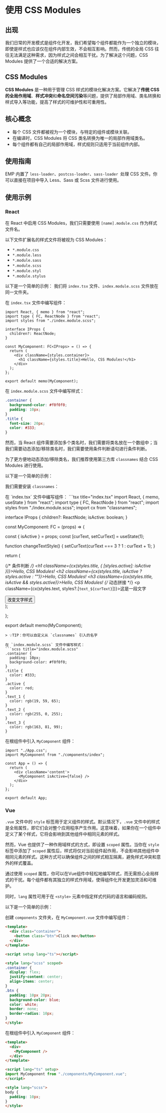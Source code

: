 
# 使用 CSS Modules

## 出现

我们日常的开发模式是组件化开发，我们希望每个组件都能作为一个独立的模块，即使是样式也应该仅在组件内部生效，不会相互影响。然而，传统的全局 CSS 往往无法满足这种需求，因为样式之间会相互干扰。为了解决这个问题，CSS Modules 提供了一个合适的解决方案。

## CSS Modules

**CSS Modules** 是一种用于管理 CSS 样式的模块化解决方案。它解决了**传统 CSS 的全局作用域**、**样式冲突**和**命名空间污染**等问题，提供了局部作用域、类名转换和样式导入等功能，提高了样式的可维护性和可重用性。

## 核心概念

- 每个 CSS 文件都被视为一个模块，与特定的组件或模块关联。
- 在编译时，CSS Modules 将 CSS 类名转换为唯一的局部作用域类名。
- 每个组件都有自己的局部作用域，样式规则只适用于当前组件内部。

## 使用指南

EMP 内置了 `less-loader`、`postcss-loader`、`sass-loader `处理 CSS 文件。你可以直接在项目中导入 Less、Sass 或 Scss 文件进行使用。

## 使用示例

### React

在 React 中启用 CSS Modules，我们只需要使用 `[name].module.css` 作为样式文件名。

以下文件扩展名的样式文件将被视为 CSS Modules：

- `*.module.css`
- `*.module.less`
- `*.module.sass`
- `*.module.scss`
- `*.module.styl`
- `*.module.stylus`

以下是一个简单的示例：
我们将 `index.tsx` 文件、`index.module.scss` 文件放在同一文件夹。

在 `index.tsx` 文件中编写组件：

```tsx title="index.tsx"
import React, { memo } from "react";
import type { FC, ReactNode } from "react";
import styles from "./index.module.scss";

interface IProps {
  children?: ReactNode;
}

const MyComponent: FC<IProps> = () => {
  return (
    <div className={styles.container}>
      <h1 className={styles.title}>Hello, CSS Modules!</h1>
    </div>
  );
};

export default memo(MyComponent);

```

在 `index.module.scss` 文件中编写样式：

```scss title="index.module.scss"
.container {
  background-color: #f0f0f0;
  padding: 10px;
}
.title {
  font-size: 20px;
  color: #333;
}
```

然而，当 React 组件需要添加多个类名时，我们需要将类名放在一个数组中；当我们需要动态添加/移除类名时，我们需要使用条件判断语句进行条件判断。

为了更方便地动态添加/移除类名，我们推荐使用第三方库 `classnames` 结合 CSS Modules 进行使用。

以下是一个简单的示例：

我们需要安装 `classnames`：

<PackageManagerTabs command='install classnames' />
在 `index.tsx` 文件中编写组件：
```tsx title="index.tsx" 
import React, { memo, useState } from "react";
import type { FC, ReactNode } from "react";
import styles from "./index.module.scss";
import cx from "classnames";

interface IProps {
  children?: ReactNode;
  isActive: boolean;
}

const MyComponent: FC<IProps> = (props) => {

  const { isActive } = props;
  const [curText, setCurText] = useState(1);

  function changeTextStyle() {
    setCurText(curText === 3 ? 1 : curText + 1);
  }

  return (
    <div className={styles.container}>
      {/* 条件判断 */}
      <h1 className={cx(styles.title, { [styles.active]: isActive })}>Hello, CSS Modules!</h1>
      <h2 className={cx(styles.title, isActive ? styles.active : "")}>Hello, CSS Modules!</h2>
      <h3 className={cx(styles.title, isActive && styles.active)}>Hello, CSS Modules!</h3>
      {/* 动态拼接 */}
      <p className={cx(styles.text, styles?.[`text_${curText}`])}>这是一段文字</p>
      <button onClick={changeTextStyle}>改变文字样式</button>
    </div>
  );

};

export default memo(MyComponent);


```
> 💡TIP：你可以自定义从 `classnames` 引入的名字

在 `index.module.scss` 文件中编写样式：
```scss title="index.module.scss"
.container {
  padding: 10px;
  background-color: #f0f0f0;
}
.title {
  color: #333;
}
.active {
  color: red;
}
.text_1 {
  color: rgb(19, 59, 65);
}
.text_2 {
  color: rgb(255, 0, 255);
}
.text_3 {
  color: rgb(163, 81, 99);
}

```
在根组件中引入 `MyComponent` 组件：
```tsx title="App.tsx"
import "./App.css";
import MyComponent from "./components/index";

const App = () => {
  return (
    <div className='content'>
      <MyComponent isActive={false} />
    </div>
  );
};

export default App;

```

### Vue

`.vue` 文件中的 `style` 标签用于定义组件的样式。默认情况下，`.vue` 文件中的样式是全局属性，即它们会对整个应用程序产生作用。这意味着，如果你在一个组件中定义了某个样式，它将会影响到其他组件中相同元素的样式。

然而，Vue 也提供了一种作用域样式的方式，即设置 `scoped` 属性。当你在 `style` 标签中添加了 `scoped` 属性后，样式将仅对当前组件起作用，不会影响其他组件中相同元素的样式。这种方式可以确保组件之间的样式相互隔离，避免样式冲突和意外的样式覆盖。

通过使用 `scoped` 属性，你可以在Vue组件中轻松地编写样式，而无需担心全局样式的干扰。每个组件都有其独立的样式作用域，使得组件化开发更加灵活和可维护。

同时，`lang` 属性可用于在 `<style>` 元素中指定样式代码的语言和编码规则。


以下是一个简单的示例：

创建 `components` 文件夹，在 `MyComponent.vue` 文件中编写组件：

```html title="MyComponent.vue" 
<template>
  <div class="container">
    <button class="btn">Click me</button>
  </div>
</template>

<script setup lang="ts"></script>

<style lang="scss" scoped>
.container {
  display: flex;
  justify-content: center;
  align-items: center;
}
.btn {
  padding: 10px 20px;
  background-color: blue;
  color: white;
  border: none;
  border-radius: 10px;
}
</style>

```
在根组件中引入 `MyComponent` 组件：

```html title="App.vue"
<template>
  <div>
    <MyComponent />
  </div>
</template>

<script lang="ts" setup>
import MyComponent from "./components/MyComponent.vue";
</script>

<style lang="scss">
body {
  padding: 10px;
}
</style>


```
